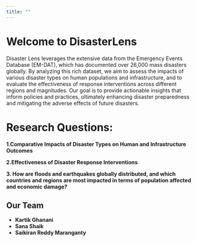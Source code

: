 ```yaml
---
title: ""
---
```


::: hero-section
<h1>Welcome to DisasterLens</h1>

<p>Disaster Lens leverages the extensive data from the Emergency Events Database (EM-DAT), which has documented over 26,000 mass disasters globally. By analyzing this rich dataset, we aim to assess the impacts of various disaster types on human populations and infrastructure, and to evaluate the effectiveness of response interventions across different regions and magnitudes. Our goal is to provide actionable insights that inform policies and practices, ultimately enhancing disaster preparedness and mitigating the adverse effects of future disasters.</p>
:::

# **Research Questions:**

**1.Comparative Impacts of Disaster Types on Human and Infrastructure Outcomes**

**2.[Effectiveness of Disaster Response Interventions]{#research-question-2}**

**3. How are floods and earthquakes globally distributed, and which countries and regions are most impacted in terms of population affected and economic damage?**

::: team-section
<h2>Our Team</h2>

<ul>

<li><strong>Kartik Ghanani</strong></li>

<li><strong>Sana Shaik</strong></li>

<li><strong>Saikiran Reddy Maranganty</strong></li>

</ul>
:::
